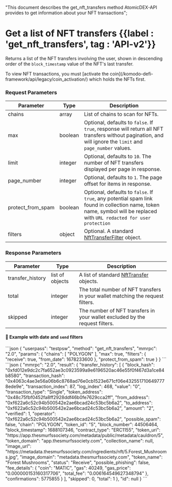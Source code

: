   "This document describes the get_nft_transfers method AtomicDEX-API provides to get information about your NFT transactions";

# Get a list of NFT transfers {{label : 'get_nft_transfers', tag : 'API-v2'}}

Returns a list of the NFT transfers involving the user, shown in descending order of the `block_timestamp` value of the NFT's last transfer.

<Note>
  To view NFT transactions, you must [activate the coin](/komodo-defi-framework/api/legacy/coin_activation/) which holds the NFTs first.
</Note>

### Request Parameters

| Parameter           | Type    | Description                                                                                                                                                             |
| ------------------- | ------- | ----------------------------------------------------------------------------------------------------------------------------------------------------------------------- |
| chains              | array   | List of chains to scan for NFTs.                                                                                                                                        |
| max                 | boolean | Optional, defaults to `false`. If `true`, response will return all NFT transfers without pagination, and will ignore the `limit` and `page_number` values.              |
| limit               | integer | Optional, defaults to `10`. The number of NFT transfers displayed per page in response.                                                                                 |
| page\_number        | integer | Optional, defaults to `1`. The page offset for items in response.                                                                                                       |
| protect\_from\_spam | boolean | Optional, defaults to `false`. If `true`, any potential spam link found in collection name, token name, symbol will be replaced with `URL redacted for user protection` |
| filters             | object  | Optional. A standard [NftTransferFilter](/komodo-defi-framework/api/common_structures/nfts/#nft-transfer-filter) object.                                                            |

### Response Parameters

| Parameter         | Type            | Description                                                                                    |
| ----------------- | --------------- | ---------------------------------------------------------------------------------------------- |
| transfer\_history | list of objects | A list of standard [NftTransfer](/komodo-defi-framework/api/common_structures/nfts/#nft-transfer) objects. |
| total             | integer         | The total number of NFT transfers in your wallet matching the request filters.                 |
| skipped           | integer         | The number of NFT transfers in your wallet excluded by the request filters.                    |

#### 📌 Example with date and `send` filters

<CodeGroup title="Get a list of NFT transfers" tag="POST" label="get_nft_transfers" mm2MethodDecorate="true">
  ```json
  {
    "userpass": "testpsw",
    "method": "get_nft_transfers",
    "mmrpc": "2.0",
    "params": {
      "chains": [
        "POLYGON"
      ],
      "max": true,
      "filters": {
        "receive": true,
        "from_date": 1678233600
      },
      "protect_from_spam": true
    }
  }
  ```
</CodeGroup>

<CollapsibleSection expandedText="Hide Response" collapsedText="Show Response">
  ```json
  {
    "mmrpc": "2.0",
    "result": {
      "transfer_history": [
        {
          "block_hash": "0xfd012e9dc2c7fa652ae3c0923599a9e6196520ac46e55f0f467d3a1ce84b8580",
          "transaction_hash": "0x4063c4ae3e56a06b6c8768ad76e0cb1523e671cf06e4325517106497778ede9e",
          "transaction_index": 87,
          "log_index": 468,
          "value": "0",
          "transaction_type": "Single",
          "token_address": "0x48c75fbf0452fa8ff2928ddf46b0fe7629cca2ff",
          "from_address": "0xf622a6c52c94b500542e2ae6bcad24c53bc5b6a2",
          "to_address": "0xf622a6c52c94b500542e2ae6bcad24c53bc5b6a2",
          "amount": "2",
          "verified": 1,
          "operator": "0xf622a6c52c94b500542e2ae6bcad24c53bc5b6a2",
          "possible_spam": false,
          "chain": "POLYGON",
          "token_id": "5",
          "block_number": 44506464,
          "block_timestamp": 1688107346,
          "contract_type": "ERC1155",
          "token_uri": "https://app.thesmurfssociety.com/metadata/public/metadata/cauldron/5",
          "token_domain": "app.thesmurfssociety.com",
          "collection_name": null,
          "image_url": "https://metadata.thesmurfssociety.com/ingredients/nft/5.Forest_Mushrooms.jpg",
          "image_domain": "metadata.thesmurfssociety.com",
          "token_name": "Forest Mushrooms",
          "status": "Receive",
          "possible_phishing": false,
          "fee_details": {
            "coin": "MATIC",
            "gas": 40249,
            "gas_price": "0.000000153160317706",
            "total_fee": "0.006164549627348794"
          },
          "confirmations": 5775855
        }
      ],
      "skipped": 0,
      "total": 1
    },
    "id": null
  }
  ```
</CollapsibleSection>
